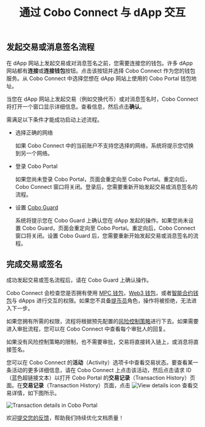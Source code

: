 ﻿---
title: "通过 Cobo Connect 与 dApp 交互"
sidebarTitle: "与 dApps 交互"
---

## 发起交易或消息签名流程

在 dApp 网站上发起交易或对消息签名之前，您需要连接您的钱包。许多 dApp 网站都有**连接**或**连接钱包**按钮。点击该按钮并选择 Cobo Connect 作为您的钱包服务。从 Cobo Connect 中选择您想在 dApp 网站上使用的 Cobo Portal 钱包地址。

当您在 dApp 网站上发起交易（例如交换代币）或对消息签名时，Cobo Connect 将打开一个窗口显示详细信息。查看信息，然后点击**确认**。 

需满足以下条件才能成功启动上述流程。

- 选择正确的网络

    如果 Cobo Connect 中的当前账户不支持您选择的网络，系统将提示您切换到另一个网络。

- 登录 Cobo Portal

    如果您尚未登录 Cobo Portal，页面会重定向至 Cobo Portal。重定向后，Cobo Connect 窗口将关闭。登录后，您需要重新开始发起交易或消息签名的流程。

- 设置 [Cobo Guard](/cn/guard/introduction)

    系统将提示您在 Cobo Guard 上确认您在 dApp 发起的操作。如果您尚未设置 Cobo Guard，页面会重定向至 Cobo Portal。重定向后，Cobo Connect 窗口将关闭。设置 Cobo Guard 后，您需要重新开始发起交易或消息签名的流程。

## 完成交易或签名

成功发起交易或签名流程后，请在 Cobo Guard 上确认操作。

Cobo Connect 会检查您是否拥有使用 [MPC 钱包](/cn/portal/mpc-wallets/introduction)，[Web3 钱包](/cn/portal/custodial-wallets/web3-wallets/set-up)，或者[智能合约钱包](/cn/portal/smart-contract-wallets/introduction)与 dApps 进行交互的权限。如果您不具备[提币员](/cn/portal/organization/roles-and-permissions)角色，操作将被拒绝，无法进入下一步。

如果您拥有所需的权限，流程将根据预先配置的[风险控制策略](/cn/portal/risk-controls/introduction)进行下去。如果需要进入审批流程，您可以在 Cobo Connect 中查看每个审批人的回复。

如果没有风险控制策略的限制，也不需要审批，交易将直接转入链上，或消息将直接签名。 

您可以在 Cobo Connect 的**活动**（Activity）选项卡中查看交易状态。要查看某一条活动的更多详细信息，请在 Cobo Connect 上点击该活动，然后点击请求 ID（蓝色超链接文本）以打开 Cobo Portal 的**交易记录**（Transaction History）页面。在**交易记录**（Transaction History）页面，点击 <img src="/en/images/common/icon_view.svg" className="icon" alt="View details icon" /> 查看交易详情，如下图所示。

<img src="/cn/images/cobo-connect/transaction-details.png" className="screenshot_full_screen" alt="Transaction details in Cobo Portal" />

<Tip>欢迎[提交您的反馈](https://forms.zohopublic.com/cobo/form/DocumentFeedbackForm/formperma/QvLOhxJv1_JMsJ-1dleZ8Itb_7rzN-LtgvsDdxosoVI?referrername=manuals)，帮助我们持续优化文档质量！</Tip>
